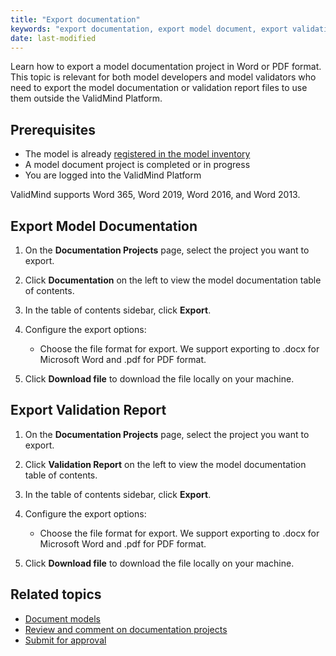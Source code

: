 ```yaml
---
title: "Export documentation"
keywords: "export documentation, export model document, export validation report, ai risk, model risk management, ValidMind"
date: last-modified
---
```


Learn how to export a model documentation project in Word or PDF format. This topic is relevant for both model developers and model validators who need to export the model documentation or validation report files to use them outside the ValidMind Platform. 

## Prerequisites

* The model is already [registered in the model inventory](register-models.qmd)
* A model document project is completed or in progress
* You are logged into the ValidMind Platform

ValidMind supports Word 365, Word 2019, Word 2016, and Word 2013.

## Export Model Documentation

1. On the **Documentation Projects** page, select the project you want to export.

2. Click **Documentation** on the left to view the model documentation table of contents.

3. In the table of contents sidebar, click **Export**.

4. Configure the export options:

   <!--- - Check **Include comment threads** to include comment threads in the exported file.
   - Check **Section activity logs** to include a history of changes in each section of the documentation. --->
   - Choose the file format for export. We support exporting to .docx for Microsoft Word and .pdf for PDF format.

5. Click **Download file** to download the file locally on your machine.

## Export Validation Report

1. On the **Documentation Projects** page, select the project you want to export.

2. Click **Validation Report** on the left to view the model documentation table of contents.

3. In the table of contents sidebar, click **Export**.

4. Configure the export options:

   <!--- - Check **Include comment threads** to include comment threads in the exported file.
   - Check **Section activity logs** to include a history of changes in each section of the documentation. --->
   - Choose the file format for export. We support exporting to .docx for Microsoft Word and .pdf for PDF format.

5. Click **Download file** to download the file locally on your machine.

<!---
## Troubleshooting

[Include any common issues or errors that may arise during the task and how to resolve them.]
--->

## Related topics

* [Document models](document-models-with-ui.qmd)
* [Review and comment on documentation projects](review-documentation-project.qmd)
* [Submit for approval](submit-for-approval.qmd)
